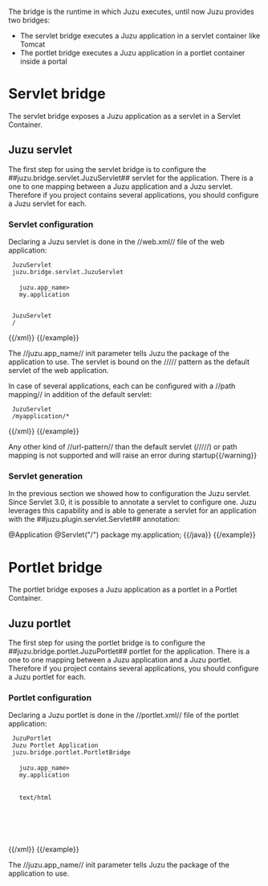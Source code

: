 The bridge is the runtime in which Juzu executes, until now Juzu provides two bridges:

* The servlet bridge executes a Juzu application in a servlet container like Tomcat
* The portlet bridge executes a Juzu application in a portlet container inside a portal

= Servlet bridge =

The servlet bridge exposes a Juzu application as a servlet in a Servlet Container.

== Juzu servlet ==

The first step for using the servlet bridge is to configure the ##juzu.bridge.servlet.JuzuServlet## servlet for
the application. There is a one to one mapping between a Juzu application and a Juzu servlet. Therefore
if you project contains several applications, you should configure a Juzu servlet for each.

=== Servlet configuration ===

Declaring a Juzu servlet is done in the //web.xml// file of the web application:

{{example title='The Juzu servlet configuration'}}
{{xml}}
<servlet>
  <servlet-name>JuzuServlet</servlet-name>
  <servlet-class>juzu.bridge.servlet.JuzuServlet</servlet-class>
  <init-param>
    <param-name>juzu.app_name></param-name>
    <param-value>my.application</param-value>
  </init-param>
</servlet>
<servlet-mapping>
  <servlet-name>JuzuServlet</servlet-name>
  <url-pattern>/</url-pattern>
</servlet-mapping>
{{/xml}}
{{/example}}

The //juzu.app_name// init parameter tells Juzu the package of the application to use. The servlet is bound
on the ///// pattern as the default servlet of the web application.

In case of several applications, each can be configured with a //path mapping// in addition of the default servlet:

{{example title='Path mapping configuration'}}
{{xml}}
<servlet-mapping>
  <servlet-name>JuzuServlet</servlet-name>
  <url-pattern>/myapplication/*</url-pattern>
</servlet-mapping>
{{/xml}}
{{/example}}

{{warning}}Any other kind of //url-pattern// than the default servlet (/////) or path mapping is not supported
and will raise an error during startup{{/warning}}

=== Servlet generation ===

In the previous section we showed how to configuration the Juzu servlet. Since Servlet 3.0, it is possible to
annotate a servlet to configure one. Juzu leverages this capability and is able to generate a servlet for an
application with the ##juzu.plugin.servlet.Servlet## annotation:

{{example title='Juzu servlet generation'}}
{{java}}
@Application
@Servlet("/")
package my.application;
{{/java}}
{{/example}}

= Portlet bridge =

The portlet bridge exposes a Juzu application as a portlet in a Portlet Container.

== Juzu portlet ==

The first step for using the portlet bridge is to configure the ##juzu.bridge.portlet.JuzuPortlet## portlet for
the application. There is a one to one mapping between a Juzu application and a Juzu portlet. Therefore
if you project contains several applications, you should configure a Juzu portlet for each.

=== Portlet configuration ===

Declaring a Juzu portlet is done in the //portlet.xml// file of the portlet application:

{{example title='The Juzu portlet configuration'}}
{{xml}}
<portlet>
  <portlet-name>JuzuPortlet</portlet-name>
  <display-name xml:lang="EN">Juzu Portlet Application</display-name>
  <portlet-class>juzu.bridge.portlet.PortletBridge</portlet-class>
  <init-param>
    <param-name>juzu.app_name></param-name>
    <param-value>my.application</param-value>
  </init-param>
  <supports>
    <mime-type>text/html</mime-type>
  </supports>
  <portlet-info>
    <title>Portlet Application</title>
  </portlet-info>
</portlet>
{{/xml}}
{{/example}}

The //juzu.app_name// init parameter tells Juzu the package of the application to use.
